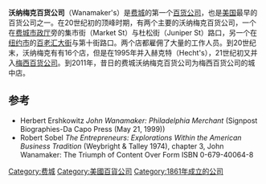 {{Infobox nrhp | name =沃纳梅克百货公司
  | nrhp_type = nhl
  | image = The Grand Court.jpg
  | location= [[费城|费城]]集市街与杜松街路口
  | lat_degrees = 39
  | lat_minutes = 57
  | lat_seconds = 5.98
  | lat_direction = N
  | long_degrees = 75
  | long_minutes = 9
  | long_seconds = 43.81
  | long_direction = W
  | locmapin = Pennsylvania
  | built =1902
| architect= Thompson, Starrett Co.; Daniel Burnham
| architecture= 文艺复兴
 | added = 1978年6月2日<ref>[http://tps.cr.nps.gov/nhl/detail.cfm?ResourceId=1786&ResourceType=Building Listing of John Wanamaker Store] at the National Park Service</ref>
 | refnum=78002459<ref name="nris">{{NRISref|2007a}}</ref>
}}
'''沃纳梅克百货公司'''（Wanamaker's）是[[费城|费城]]的第一个[[百货公司|百货公司]]，也是[[美国|美国]]最早的百货公司之一。在20世纪初的顶峰时期，有两个主要的沃纳梅克百货公司，一个在[[费城市政厅|费城市政厅]]旁的集市街（Market St）与杜松街（Juniper St）路口，另一个在[[纽约市|纽约市]]的[[百老汇|百老汇大街]]与第十街路口。两个店都雇佣了大量的工作人员。到20世纪末，沃纳梅克有有16个店，但是在1995年并入赫克特（Hecht's），21世纪初又并入[[梅西百货公司|梅西百货公司]]。到2011年，昔日的费城沃纳梅克百货公司为梅西百货公司的城中店。

==参考==
{{Reflist}}
*Herbert Ershkowitz ''John Wanamaker: Philadelphia Merchant'' (Signpost Biographies-Da Capo Press (May 21, 1999))
*Robert Sobel ''The Entrepreneurs: Explorations Within the American Business Tradition'' (Weybright & Talley 1974), chapter 3, John Wanamaker: The Triumph of Content Over Form ISBN 0-679-40064-8

[[Category:费城|Category:费城]]
[[Category:美國百貨公司|Category:美國百貨公司]]
[[Category:1861年成立的公司|Category:1861年成立的公司]]
